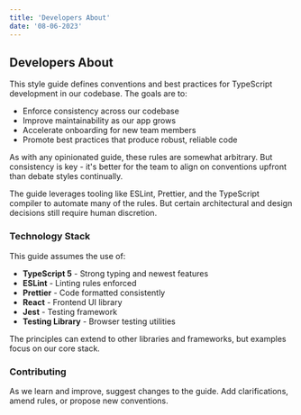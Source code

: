 ```yaml
---
title: 'Developers About'
date: '08-06-2023'
---
```


## Developers About

This style guide defines conventions and best practices for TypeScript development in our codebase. The goals are to:

- Enforce consistency across our codebase
- Improve maintainability as our app grows
- Accelerate onboarding for new team members
- Promote best practices that produce robust, reliable code

As with any opinionated guide, these rules are somewhat arbitrary. But consistency is key - it's better for the team to align on conventions upfront than debate styles continually.

The guide leverages tooling like ESLint, Prettier, and the TypeScript compiler to automate many of the rules. But certain architectural and design decisions still require human discretion.

### Technology Stack

This guide assumes the use of:

- **TypeScript 5** - Strong typing and newest features
- **ESLint** - Linting rules enforced
- **Prettier** - Code formatted consistently
- **React** - Frontend UI library
- **Jest** - Testing framework
- **Testing Library** - Browser testing utilities

The principles can extend to other libraries and frameworks, but examples focus on our core stack.

### Contributing

As we learn and improve, suggest changes to the guide. Add clarifications, amend rules, or propose new conventions.

